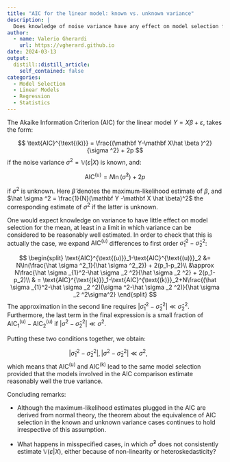 ```yaml
---
title: "AIC for the linear model: known vs. unknown variance"
description: |
  Does knowledge of noise variance have any effect on model selection for the mean? 
author:
  - name: Valerio Gherardi
    url: https://vgherard.github.io
date: 2024-03-13
output:
  distill::distill_article:
    self_contained: false
categories: 
  - Model Selection
  - Linear Models
  - Regression
  - Statistics
---
```


The Akaike Information Criterion (AIC) for the linear model $Y = X \beta + \varepsilon$, takes the form:

$$
\text{AIC}^{\text{(k)}} = \frac{(\mathbf Y-\mathbf X\hat \beta )^2}{\sigma ^2} + 2p
$$
if the noise variance $\sigma ^2 = \mathbb V(\varepsilon\vert X)$ is known, and:

$$
\text{AIC}^{\text{(u)}} = N\ln(\hat \sigma ^2) + 2p
$$

if $\sigma^2$ is unknown. Here $\hat \beta$ denotes the maximum-likelihood 
estimate of $\beta$, and $\hat \sigma ^2 = \frac{1}{N}(\mathbf Y -\mathbf X \hat \beta)^2$ the corresponding estimate of $\sigma ^2$ if the latter is unknown. 

One would expect knowledge on variance to have little effect on model selection 
for the mean, at least in a limit in which variance can be considered to be reasonably well estimated. In order to check that this is actually the case, we 
expand $\text{AIC}^{\text{(u)}}$ differences to first order $\hat \sigma _1 ^2 - \hat \sigma _2 ^2$:

$$
\begin{split}
\text{AIC}^{\text{(u)}}_1-\text{AIC}^{\text{(u)}}_2 &= N\ln(\frac{\hat \sigma ^2_1}{\hat \sigma ^2_2}) + 2(p_1-p_2)\\
&\approx N\frac{\hat \sigma _{1}^2-\hat \sigma _2 ^2}{\hat \sigma _2 ^2} + 2(p_1-p_2)\\
& = \text{AIC}^{\text{(k)}}_1-\text{AIC}^{\text{(k)}}_2+N\frac{(\hat \sigma _{1}^2-\hat \sigma _2 ^2)(\sigma ^2-\hat \sigma _2 ^2)}{\hat \sigma _2 ^2\sigma^2}
\end{split}
$$
The approximation in the second line requires $\vert \hat \sigma _1 ^2 - \hat \sigma _2 ^2\vert \ll\hat \sigma _2 ^2$. Furthermore, the last term in the final 
expression is a small fraction of $\text{AIC}^{\text{(u)}}_1-\text{AIC}^{\text{(u)}}_2$ if $|\sigma ^2 -\hat \sigma _2 ^2| \ll \sigma ^2$. 

Putting these two conditions together, we obtain:

$$
|\hat \sigma _1 ^2 -\hat \sigma _2 ^2|,|\sigma ^2 -\hat \sigma _2 ^2| \ll \sigma ^2,\qquad 
$$
which means that $\text{AIC}^{\text{(u)}}$ and $\text{AIC}^{\text{(k)}}$ lead to  the same model selection provided that the models involved in the AIC comparison estimate reasonably well the true variance.

Concluding remarks:

- Although the maximum-likelihood estimates plugged in the AIC are derived from  normal theory, the theorem about the equivalence of AIC selection in the known 
and unknown variance cases continues to hold irrespective of this assumption. 

- What happens in misspecified cases, in which $\hat \sigma ^2$ does not 
consistently estimate $\mathbb V(\varepsilon \vert X)$, either because of non-linearity or heteroskedasticity?
